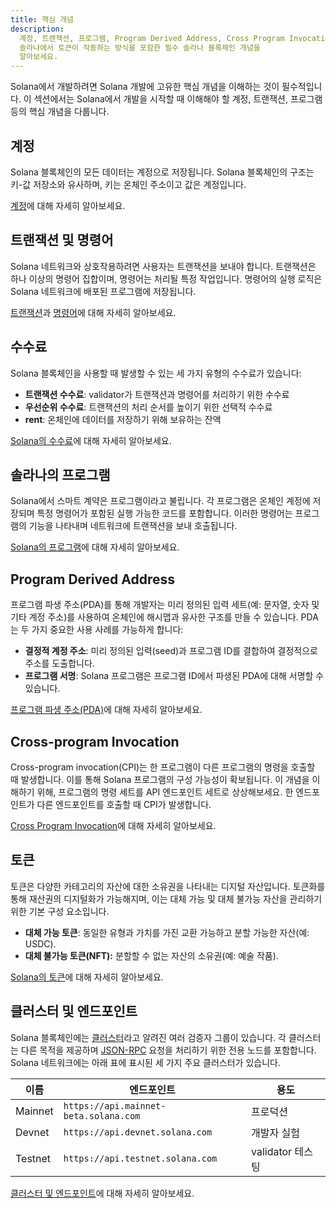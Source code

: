 ```yaml
---
title: 핵심 개념
description:
  계정, 트랜잭션, 프로그램, Program Derived Address, Cross Program Invocation 및
  솔라나에서 토큰이 작동하는 방식을 포함한 필수 솔라나 블록체인 개념을
  알아보세요.
---
```


Solana에서 개발하려면 Solana 개발에 고유한 핵심 개념을 이해하는 것이
필수적입니다. 이 섹션에서는 Solana에서 개발을 시작할 때 이해해야 할 계정,
트랜잭션, 프로그램 등의 핵심 개념을 다룹니다.

## 계정

Solana 블록체인의 모든 데이터는 계정으로 저장됩니다. Solana 블록체인의 구조는
키-값 저장소와 유사하며, 키는 온체인 주소이고 값은 계정입니다.

[계정](/docs/core/accounts)에 대해 자세히 알아보세요.

## 트랜잭션 및 명령어

Solana 네트워크와 상호작용하려면 사용자는 트랜잭션을 보내야 합니다. 트랜잭션은
하나 이상의 명령어 집합이며, 명령어는 처리될 특정 작업입니다. 명령어의 실행
로직은 Solana 네트워크에 배포된 프로그램에 저장됩니다.

[트랜잭션](/docs/core/transactions)과
[명령어](/docs/core/transactions#instruction)에 대해 자세히 알아보세요.

## 수수료

Solana 블록체인을 사용할 때 발생할 수 있는 세 가지 유형의 수수료가 있습니다:

- **트랜잭션 수수료**: validator가 트랜잭션과 명령어를 처리하기 위한 수수료
- **우선순위 수수료**: 트랜잭션의 처리 순서를 높이기 위한 선택적 수수료
- **rent**: 온체인에 데이터를 저장하기 위해 보유하는 잔액

[Solana의 수수료](/docs/core/fees)에 대해 자세히 알아보세요.

## 솔라나의 프로그램

Solana에서 스마트 계약은 프로그램이라고 불립니다. 각 프로그램은 온체인 계정에
저장되며 특정 명령어가 포함된 실행 가능한 코드를 포함합니다. 이러한 명령어는
프로그램의 기능을 나타내며 네트워크에 트랜잭션을 보내 호출됩니다.

[Solana의 프로그램](/docs/core/programs)에 대해 자세히 알아보세요.

## Program Derived Address

프로그램 파생 주소(PDA)를 통해 개발자는 미리 정의된 입력 세트(예: 문자열, 숫자
및 기타 계정 주소)를 사용하여 온체인에 해시맵과 유사한 구조를 만들 수 있습니다.
PDA는 두 가지 중요한 사용 사례를 가능하게 합니다:

- **결정적 계정 주소**: 미리 정의된 입력(seed)과 프로그램 ID를 결합하여
  결정적으로 주소를 도출합니다.
- **프로그램 서명**: Solana 프로그램은 프로그램 ID에서 파생된 PDA에 대해 서명할
  수 있습니다.

[프로그램 파생 주소(PDA)](/docs/core/pda)에 대해 자세히 알아보세요.

## Cross-program Invocation

Cross-program invocation(CPI)는 한 프로그램이 다른 프로그램의 명령을 호출할 때
발생합니다. 이를 통해 Solana 프로그램의 구성 가능성이 확보됩니다. 이 개념을
이해하기 위해, 프로그램의 명령 세트를 API 엔드포인트 세트로 상상해보세요. 한
엔드포인트가 다른 엔드포인트를 호출할 때 CPI가 발생합니다.

[Cross Program Invocation](/docs/core/cpi)에 대해 자세히 알아보세요.

## 토큰

토큰은 다양한 카테고리의 자산에 대한 소유권을 나타내는 디지털 자산입니다.
토큰화를 통해 재산권의 디지털화가 가능해지며, 이는 대체 가능 및 대체 불가능
자산을 관리하기 위한 기본 구성 요소입니다.

- **대체 가능 토큰**: 동일한 유형과 가치를 가진 교환 가능하고 분할 가능한
  자산(예: USDC).
- **대체 불가능 토큰(NFT):** 분할할 수 없는 자산의 소유권(예: 예술 작품).

[Solana의 토큰](/docs/core/tokens)에 대해 자세히 알아보세요.

## 클러스터 및 엔드포인트

Solana 블록체인에는 [클러스터](/docs/references/clusters)라고 알려진 여러 검증자
그룹이 있습니다. 각 클러스터는 다른 목적을 제공하며 [JSON-RPC](/docs/rpc/)
요청을 처리하기 위한 전용 노드를 포함합니다. Solana 네트워크에는 아래 표에
표시된 세 가지 주요 클러스터가 있습니다.

| 이름    | 엔드포인트                            | 용도             |
| ------- | ------------------------------------- | ---------------- |
| Mainnet | `https://api.mainnet-beta.solana.com` | 프로덕션         |
| Devnet  | `https://api.devnet.solana.com`       | 개발자 실험      |
| Testnet | `https://api.testnet.solana.com`      | validator 테스팅 |

[클러스터 및 엔드포인트](/docs/references/clusters)에 대해 자세히 알아보세요.
